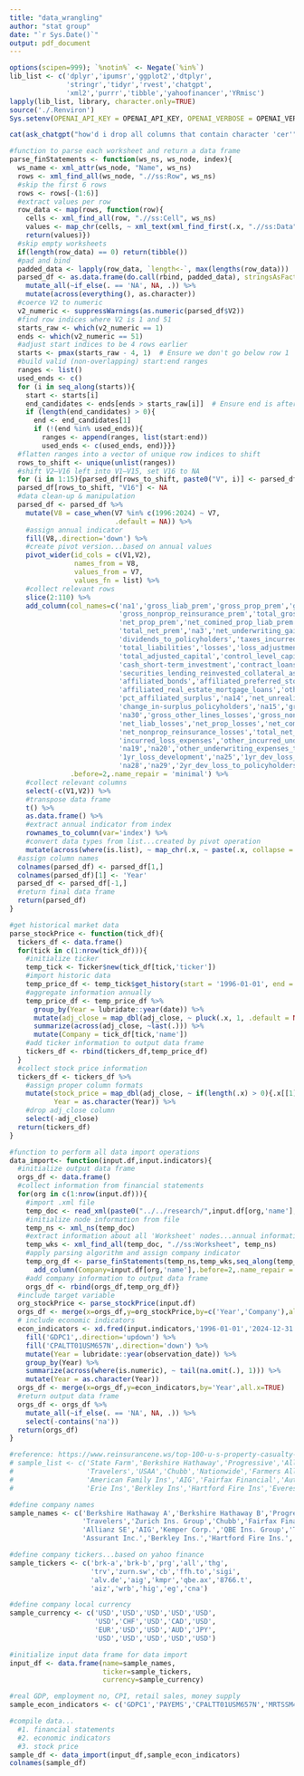 ```yaml
---
title: "data_wrangling"
author: "stat group"
date: "`r Sys.Date()`"
output: pdf_document
---
```


```r
options(scipen=999); `%notin%` <- Negate(`%in%`)
lib_list <- c('dplyr','ipumsr','ggplot2','dtplyr',
              'stringr','tidyr','rvest','chatgpt',
              'xml2','purrr','tibble','yahoofinancer','YRmisc')
lapply(lib_list, library, character.only=TRUE)
source('./.Renviron')
Sys.setenv(OPENAI_API_KEY = OPENAI_API_KEY, OPENAI_VERBOSE = OPENAI_VERBOSE)
```

```r
cat(ask_chatgpt("how'd i drop all columns that contain character 'cer'"))
```

```r
#function to parse each worksheet and return a data frame
parse_finStatements <- function(ws_ns, ws_node, index){
  ws_name <- xml_attr(ws_node, "Name", ws_ns)
  rows <- xml_find_all(ws_node, ".//ss:Row", ws_ns)
  #skip the first 6 rows
  rows <- rows[-(1:6)]
  #extract values per row
  row_data <- map(rows, function(row){
    cells <- xml_find_all(row, ".//ss:Cell", ws_ns)
    values <- map_chr(cells, ~ xml_text(xml_find_first(.x, ".//ss:Data", ws_ns)))
    return(values)})
  #skip empty worksheets
  if(length(row_data) == 0) return(tibble())  
  #pad and bind
  padded_data <- lapply(row_data, `length<-`, max(lengths(row_data)))
  parsed_df <- as.data.frame(do.call(rbind, padded_data), stringsAsFactors = FALSE) %>%
    mutate_all(~if_else(. == 'NA', NA, .)) %>%
    mutate(across(everything(), as.character))
  #coerce V2 to numeric
  v2_numeric <- suppressWarnings(as.numeric(parsed_df$V2))
  #find row indices where V2 is 1 and 51
  starts_raw <- which(v2_numeric == 1)
  ends <- which(v2_numeric == 51)
  #adjust start indices to be 4 rows earlier
  starts <- pmax(starts_raw - 4, 1)  # Ensure we don't go below row 1
  #build valid (non-overlapping) start:end ranges
  ranges <- list()
  used_ends <- c()
  for (i in seq_along(starts)){
    start <- starts[i]
    end_candidates <- ends[ends > starts_raw[i]]  # Ensure end is after raw "1"
    if (length(end_candidates) > 0){
      end <- end_candidates[1]
      if (!(end %in% used_ends)){
        ranges <- append(ranges, list(start:end))
        used_ends <- c(used_ends, end)}}}
  #flatten ranges into a vector of unique row indices to shift
  rows_to_shift <- unique(unlist(ranges))
  #shift V2–V16 left into V1–V15, set V16 to NA
  for (i in 1:15){parsed_df[rows_to_shift, paste0("V", i)] <- parsed_df[rows_to_shift, paste0("V", i + 1)]}
  parsed_df[rows_to_shift, "V16"] <- NA
  #data clean-up & manipulation
  parsed_df <- parsed_df %>%
    mutate(V8 = case_when(V7 %in% c(1996:2024) ~ V7,
                          .default = NA)) %>%
    #assign annual indicator
    fill(V8,.direction='down') %>%
    #create pivot version...based on annual values
    pivot_wider(id_cols = c(V1,V2),
                names_from = V8,
                values_from = V7,
                values_fn = list) %>%
    #collect relevant rows
    slice(2:110) %>%
    add_column(col_names=c('na1','gross_liab_prem','gross_prop_prem','gross_comined_prop_liab_prem','gross_other_lines_prem',
                           'gross_nonprop_reinsurance_prem','total_gross_prem','na2','net_liab_prem',
                           'net_prop_prem','net_comined_prop_liab_prem','net_other_lines_prem','net_nonprop_reinsurance_prem',
                           'total_net_prem','na3','net_underwriting_gain','net_investment_gain','total_other_income',
                           'dividends_to_policyholders','taxes_incurred','net_income','na4','total_assets','na5','prem_incourse','prem_deferred','prem_accured',
                           'total_liabilities','losses','loss_adjustment_expenses','unearned_prem','capital_paid_up','policyholders_surplus','na6','net_cash_from_operations','na7',
                           'total_adjusted_capital','control_level_capital','na8','na9','na10','bonds','stocks','real_estate_mortgage_loans','real_estate',
                           'cash_short-term_investment','contract_loans','derivatives','other_invested_assets','receivable_securities',
                           'securities_lending_reinvested_collateral_assets','agg_write-ins','cash_invested_assets','na11',
                           'affiliated_bonds','affiliated_preferred_stocks','affiliated_common_stocks','na12','affiliated_short-term_investments',
                           'affiliated_real_estate_mortgage_loans','other_affiliated','total_affiliated','total_in-parent_investment','na13',
                           'pct_affiliated_surplus','na14','net_unrealized_capital','divdends_to_stockholders',
                           'change_in-surplus_policyholders','na15','gross_liab_losses','gross_prop_losses','gross_comined_prop_liab_losses',
                           'na30','gross_other_lines_losses','gross_nonprop_reinsurance_losses','total_losses','na16',
                           'net_liab_losses','net_prop_losses','net_comined_prop_liab_losses','net_other_lines_losses',
                           'net_nonprop_reinsurance_losses','total_net_losses','na17','na18','earned_prem','incurred_losses',
                           'incurred_loss_expenses','other_incurred_underwriting_expenses','net_underwriting_gain',
                           'na19','na20','other_underwriting_expenses_to_net_prem','na21','loss_ratio','na22','net_prem_to_policyholder_surplus','na23','na24',
                           '1yr_loss_development','na25','1yr_dev_loss_to_policyholders_surplus','na26','na27','2yr_loss_development',
                           'na28','na29','2yr_dev_loss_to_policyholders_surplus'),
               .before=2,.name_repair = 'minimal') %>%
    #collect relevant columns
    select(-c(V1,V2)) %>%
    #transpose data frame
    t() %>%
    as.data.frame() %>%
    #extract annual indicator from index
    rownames_to_column(var='index') %>%
    #convert data types from list...created by pivot operation
    mutate(across(where(is.list), ~ map_chr(.x, ~ paste(.x, collapse = ", "))))
  #assign column names
  colnames(parsed_df) <- parsed_df[1,]
  colnames(parsed_df)[1] <- 'Year'
  parsed_df <- parsed_df[-1,]
  #return final data frame
  return(parsed_df)
}
```

```r
#get historical market data
parse_stockPrice <- function(tick_df){
  tickers_df <- data.frame()
  for(tick in c(1:nrow(tick_df))){
    #initialize ticker
    temp_tick <- Ticker$new(tick_df[tick,'ticker'])
    #import historic data
    temp_price_df <- temp_tick$get_history(start = '1996-01-01', end = '2024-12-31', interval = '1d')[,c(1,7)]
    #aggregate information annually
    temp_price_df <- temp_price_df %>%
      group_by(Year = lubridate::year(date)) %>%
      mutate(adj_close = map_dbl(adj_close, ~ pluck(.x, 1, .default = NA_real_))) %>%
      summarize(across(adj_close, ~last(.))) %>%
      mutate(Company = tick_df[tick,'name'])
    #add ticker information to output data frame
    tickers_df <- rbind(tickers_df,temp_price_df)
  }
  #collect stock price information
  tickers_df <- tickers_df %>%
    #assign proper column formats
    mutate(stock_price = map_dbl(adj_close, ~ if(length(.x) > 0){.x[[1]]}else{NA_real_}),
           Year = as.character(Year)) %>%
    #drop adj_close column
    select(-adj_close)
  return(tickers_df)
}
```

```r
#function to perform all data import operations
data_import<- function(input.df,input.indicators){
  #initialize output data frame
  orgs_df <- data.frame()
  #collect information from financial statements
  for(org in c(1:nrow(input.df))){
    #import .xml file
    temp_doc <- read_xml(paste0("../../research/",input.df[org,'name'],".xml"))
    #initialize node information from file
    temp_ns <- xml_ns(temp_doc)
    #extract information about all 'Worksheet' nodes...annual information
    temp_wks <- xml_find_all(temp_doc, ".//ss:Worksheet", temp_ns)
    #apply parsing algorithm and assign company indicator
    temp_org_df <- parse_finStatements(temp_ns,temp_wks,seq_along(temp_wks)) %>%
      add_column(Company=input.df[org,'name'],.before=2,.name_repair = 'minimal')
    #add company information to output data frame
    orgs_df <- rbind(orgs_df,temp_org_df)}
  #include target variable
  org_stockPrice <- parse_stockPrice(input.df)
  orgs_df <- merge(x=orgs_df,y=org_stockPrice,by=c('Year','Company'),all.x=TRUE)
  # include economic indicators
  econ_indicators <- xd.fred(input.indicators,'1996-01-01','2024-12-31') %>%
    fill('GDPC1',.direction='updown') %>%
    fill('CPALTT01USM657N',.direction='down') %>%
    mutate(Year = lubridate::year(observation_date)) %>%
    group_by(Year) %>%
    summarize(across(where(is.numeric), ~ tail(na.omit(.), 1))) %>%
    mutate(Year = as.character(Year))
  orgs_df <- merge(x=orgs_df,y=econ_indicators,by='Year',all.x=TRUE)
  #return output data frame
  orgs_df <- orgs_df %>%
    mutate_all(~if_else(. == 'NA', NA, .)) %>%
    select(-contains('na'))
  return(orgs_df)
}
```

```r
#reference: https://www.reinsurancene.ws/top-100-u-s-property-casualty-insurance-companies/
# sample_list <- c('State Farm','Berkshire Hathaway','Progressive','Allstate','Liberty Mutual',
#                  'Travelers','USAA','Chubb','Nationwide','Farmers Alliance',
#                  'American Family Ins','AIG','Fairfax Financial','Auto-Owners Ins','Tokio Marine',
#                  'Erie Ins','Berkley Ins','Hartford Fire Ins','Everest Re','CNA')

#define company names
sample_names <- c('Berkshire Hathaway A','Berkshire Hathaway B','Progressive','Allstate','Hanover Ins. Group',
                  'Travelers','Zurich Ins. Group','Chubb','Fairfax Financial','Selective Ins. Group',
                  'Allianz SE','AIG','Kemper Corp.','QBE Ins. Group','Tokio Marine',
                  'Assurant Inc.','Berkley Ins.','Hartford Fire Ins.','Everest Re.','CNA')

#define company tickers...based on yahoo finance
sample_tickers <- c('brk-a','brk-b','prg','all','thg',
                    'trv','zurn.sw','cb','ffh.to','sigi',
                    'alv.de','aig','kmpr','qbe.ax','8766.t',
                    'aiz','wrb','hig','eg','cna')

#define company local currency
sample_currency <- c('USD','USD','USD','USD','USD',
                     'USD','CHF','USD','CAD','USD',
                     'EUR','USD','USD','AUD','JPY',
                     'USD','USD','USD','USD','USD')

#initialize input data frame for data import
input_df <- data.frame(name=sample_names,
                       ticker=sample_tickers,
                       currency=sample_currency) 

#real GDP, employment no, CPI, retail sales, money supply
sample_econ_indicators <- c('GDPC1','PAYEMS','CPALTT01USM657N','MRTSSM44000USS','M2REAL')
```

```r
#compile data...
  #1. financial statements
  #2. economic indicators
  #3. stock price
sample_df <- data_import(input_df,sample_econ_indicators)
colnames(sample_df)
```
